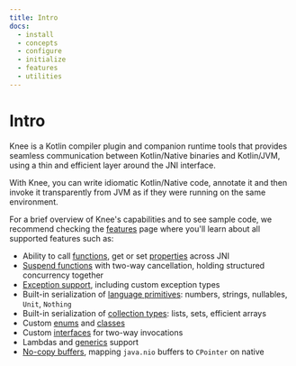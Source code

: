 ```yaml
---
title: Intro
docs:
  - install
  - concepts
  - configure
  - initialize
  - features
  - utilities
---
```


# Intro

Knee is a Kotlin compiler plugin and companion runtime tools that provides seamless communication between Kotlin/Native
binaries and Kotlin/JVM, using a thin and efficient layer around the JNI interface.

With Knee, you can write idiomatic Kotlin/Native code, annotate it and then invoke it transparently from JVM
as if they were running on the same environment.

For a brief overview of Knee's capabilities and to see sample code, we recommend checking the [features](features) page
where you'll learn about all supported features such as:

- Ability to call [functions](features/callables#functions), get or set [properties](features/callables#properties) across JNI
- [Suspend functions](features/suspend-functions) with two-way cancellation, holding structured concurrency together
- [Exception support](features/exceptions), including custom exception types
- Built-in serialization of [language primitives](features/builtin-types#primitives): numbers, strings, nullables, `Unit`, `Nothing`
- Built-in serialization of [collection types](features/builtin-types#collections): lists, sets, efficient arrays
- Custom [enums](features/enums) and [classes](features/classes)
- Custom [interfaces](features/interfaces) for two-way invocations
- Lambdas and [generics](features/interfaces#importing-interfaces) support
- [No-copy buffers](features/buffers), mapping `java.nio` buffers to `CPointer` on native
